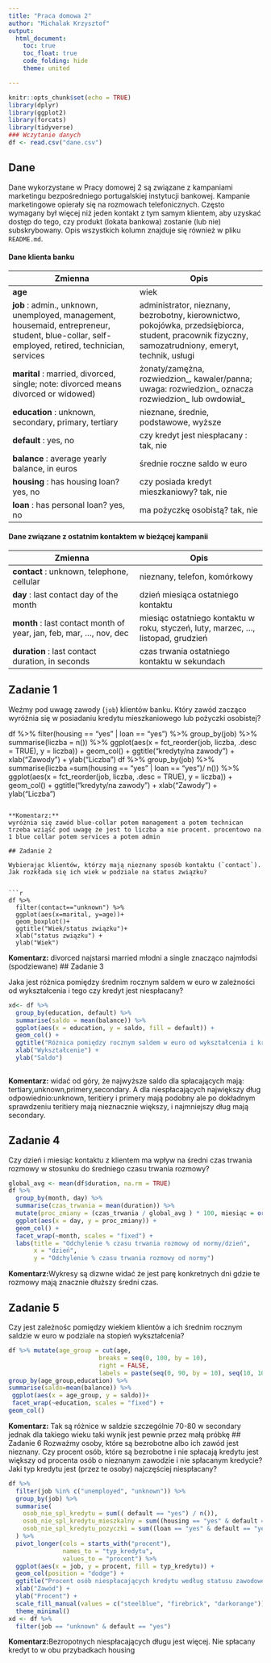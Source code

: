 ---
title: "Praca domowa 2"
author: "Michalak Krzysztof"
output: 
  html_document:
    toc: true
    toc_float: true
    code_folding: hide
    theme: united

---

```{r setup, include=FALSE}
knitr::opts_chunk$set(echo = TRUE)
library(dplyr)
library(ggplot2)
library(forcats)
library(tidyverse)
### Wczytanie danych
df <- read.csv("dane.csv")

```

## Dane 
Dane wykorzystane w Pracy domowej 2 są związane z kampaniami marketingu bezpośredniego portugalskiej instytucji bankowej. Kampanie marketingowe opierały się na rozmowach telefonicznych. Często wymagany był więcej niż jeden kontakt z tym samym klientem, aby uzyskać dostęp do tego, czy produkt (lokata bankowa) zostanie (lub nie) subskrybowany. Opis wszystkich kolumn znajduje się również w pliku `README.md`.

#### Dane klienta banku
|Zmienna|Opis|
|-|-|
| **age**| wiek|
|**job** : admin., unknown, unemployed, management, housemaid, entrepreneur, student, blue-collar, self-employed, retired, technician, services|	administrator, nieznany, bezrobotny, kierownictwo, pokojówka, przedsiębiorca, student, pracownik fizyczny, samozatrudniony, emeryt, technik, usługi|
|**marital** : married, divorced, single; note: divorced means divorced or widowed)|żonaty/zamężna, rozwiedzion_, kawaler/panna; uwaga: rozwiedzion_ oznacza rozwiedzion_ lub owdowiał_|
|**education** : unknown, secondary, primary, tertiary| nieznane, średnie, podstawowe, wyższe|
|**default** : yes, no | czy kredyt jest niespłacany : tak, nie|
|**balance** : average yearly balance, in euros| średnie roczne saldo w euro|
|**housing** : has housing loan? yes, no |czy posiada kredyt mieszkaniowy? tak, nie|
|**loan** : has personal loan? yes, no | ma pożyczkę osobistą? tak, nie|

#### Dane związane z ostatnim kontaktem w bieżącej kampanii
|Zmienna|Opis|
|-|-|
|**contact** : unknown, telephone, cellular| nieznany, telefon, komórkowy|
|**day** : last contact day of the month | dzień miesiąca ostatniego kontaktu|
|**month** : last contact month of year, jan, feb, mar, ..., nov, dec | miesiąc ostatniego kontaktu w roku, styczeń, luty, marzec, ..., listopad, grudzień|
|**duration** : last contact duration, in seconds |czas trwania ostatniego kontaktu w sekundach|


## Zadanie 1

Weźmy pod uwagę zawody (`job`) klientów banku. Który zawód zacząco wyróżnia się w posiadaniu kredytu mieszkaniowego lub pożyczki osobistej?


df %>% 
  filter(housing == "yes" | loan == "yes") %>% 
  group_by(job) %>% 
  summarise(liczba = n()) %>% 
  ggplot(aes(x = fct_reorder(job, liczba, .desc = TRUE), y = liczba)) +
  geom_col() +
  ggtitle("kredyty/na zawody") +
  xlab("Zawody") +
  ylab("Liczba")
  df %>% 
  group_by(job) %>% 
  summarise(liczba =sum(housing == "yes" | loan == "yes")/ n()) %>% 
  ggplot(aes(x = fct_reorder(job, liczba, .desc = TRUE), y = liczba)) +
  geom_col() +
  ggtitle("kredyty/na zawody") +
  xlab("Zawody") +
  ylab("Liczba")
```

**Komentarz:**
wyróżnia się zawód blue-collar potem management a potem technican trzeba wziąść pod uwagę że jest to liczba a nie procent. procentowo na 1 blue collar potem services a potem admin

## Zadanie 2

Wybierając klientów, którzy mają nieznany sposób kontaktu (`contact`). Jak rozkłada się ich wiek w podziale na status związku?


```{r zadanie 2, message=FALSE}

df %>% 
  filter(contact=="unknown") %>% 
  ggplot(aes(x=marital, y=age))+
  geom_boxplot()+
  ggtitle("Wiek/status związku")+
  xlab("status związku") +
  ylab("Wiek")

```

**Komentarz:**
divorced najstarsi married młodni a single znacząco najmłodsi (spodziewane)
## Zadanie 3

Jaka jest różnica pomiędzy średnim rocznym saldem w euro w zależności od wykształcenia i tego czy kredyt jest niespłacany?

```{r zadanie 3, message=FALSE}

xd<- df %>% 
  group_by(education, default) %>% 
  summarise(saldo = mean(balance)) %>% 
  ggplot(aes(x = education, y = saldo, fill = default)) +  
  geom_col() +  
  ggtitle("Różnica pomiędzy rocznym saldem w euro od wykształcenia i kredytu") +
  xlab("Wykształcenie") +
  ylab("Saldo") 
  
```

**Komentarz:**
widać od góry, że najwyższe saldo dla spłacających mają: tertiary,unknown,primery,secondary. A dla niespłacających największy dług odpowiednio:unknown, teritiery i primery mają podobny ale po dokładnym sprawdzeniu teritiery mają nieznacznie większy, i najmniejszy dług mają secondary.

## Zadanie 4

Czy dzień i miesiąc kontaktu z klientem ma wpływ na średni czas trwania rozmowy w stosunku do średniego czasu trwania rozmowy?
```{r zadanie 4, message=FALSE}

global_avg <- mean(df$duration, na.rm = TRUE)
df %>%
  group_by(month, day) %>%
  summarise(czas_trwania = mean(duration)) %>%
  mutate(proc_zmiany = (czas_trwania / global_avg ) * 100, miesiąc = ordered(month, levels = c("jan", "feb", "mar", "apr", "may", "jun", "jul", "aug", "sep", "oct", "nov", "dec"))) %>%
  ggplot(aes(x = day, y = proc_zmiany)) +
  geom_col() +
  facet_wrap(~month, scales = "fixed") +
  labs(title = "Odchylenie % czasu trwania rozmowy od normy/dzień",
       x = "dzień",
       y = "Odchylenie % czasu trwania rozmowy od normy") 

```

**Komentarz:**Wykresy są dizwne widać że jest parę konkretnych dni gdzie te rozmowy mają znacznie dłuższy średni czas.

## Zadanie 5

Czy jest zależnośc pomiędzy wiekiem klientów a ich średnim rocznym saldzie w euro w podziale na stopień wykształcenia?


```{r zadanie 5, message=FALSE}

df %>% mutate(age_group = cut(age, 
                         breaks = seq(0, 100, by = 10), 
                         right = FALSE, 
                         labels = paste(seq(0, 90, by = 10), seq(10, 100, by = 10) - 1, sep = "-"))) %>%
group_by(age_group,education) %>% 
summarise(saldo=mean(balance)) %>% 
 ggplot(aes(x = age_group, y = saldo))+
 facet_wrap(~education, scales = "fixed") +
geom_col()

```

**Komentarz:**
Tak są różnice w saldzie szczególnie 70-80 w secondary jednak dla takiego wieku taki wynik jest pewnie przez małą próbkę
## Zadanie 6
Rozważmy osoby, które są bezrobotne albo ich zawód jest nieznany. Czy procent osób, które są bezrobotne i nie spłacają kredytu jest większy od procenta osób o nieznanym zawodzie i nie spłacanym kredycie? Jaki typ kredytu jest (przez te osoby) najczęściej niespłacany? 

```{r zadanie 6, message=FALSE}

df %>% 
  filter(job %in% c("unemployed", "unknown")) %>% 
  group_by(job) %>% 
  summarise(
    osob_nie_spl_kredytu = sum(( default == "yes") / n()),
    osob_nie_spl_kredytu_mieszkalny = sum((housing == "yes" & default == "yes") / n()),
    osob_nie_spl_kredytu_pozyczki = sum((loan == "yes" & default == "yes") / n())
  ) %>% 
  pivot_longer(cols = starts_with("procent"), 
               names_to = "typ_kredytu", 
               values_to = "procent") %>% 
  ggplot(aes(x = job, y = procent, fill = typ_kredytu)) +
  geom_col(position = "dodge") +
  ggtitle("Procent osób niespłacających kredytu według statusu zawodowego") +
  xlab("Zawód") +
  ylab("Procent") +
  scale_fill_manual(values = c("steelblue", "firebrick", "darkorange")) +
  theme_minimal()
xd <- df %>%
  filter(job == "unknown" & default == "yes")


```

**Komentarz:**Bezropotnych niespłacających długu jest więcej. Nie spłacany kredyt to w obu przybadkach housing
